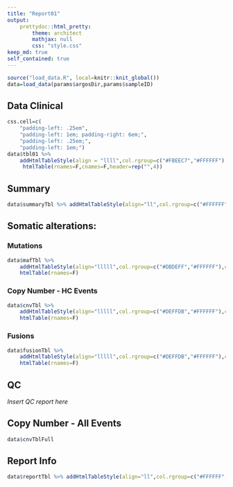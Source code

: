 ```yaml
---
title: "Report01"
output:
    prettydoc::html_pretty:
        theme: architect
        mathjax: null
        css: "style.css"
keep_md: true
self_contained: true
---
```



```r
source("load_data.R", local=knitr::knit_global())
data=load_data(params$argosDir,params$sampleID)
```

## Data Clinical
```r
css.cell=c(
    "padding-left: .25em",
    "padding-left: 1em; padding-right: 6em;",
    "padding-left: .25em;",
    "padding-left: 1em;")
data$tbl01 %>%
    addHtmlTableStyle(align = "llll",col.rgroup=c("#FBEEC7","#FFFFFF"),css.cell=css.cell) %>%
     htmlTable(rnames=F,cnames=F,header=rep("",4))
```

## Summary
```r
data$summaryTbl %>% addHtmlTableStyle(align="ll",col.rgroup=c("#FFFFFF","#EBEBEB")) %>% htmlTable(rnames=F,cnames=F,header=rep("",2))
```

## Somatic alterations:

### Mutations
```r
data$mafTbl %>%
    addHtmlTableStyle(align="lllll",col.rgroup=c("#DBDEFF","#FFFFFF"),css.cell="padding-left: 1em;") %>%
    htmlTable(rnames=F)
```

### Copy Number - HC Events
```r
data$cnvTbl %>%
    addHtmlTableStyle(align="lllll",col.rgroup=c("#DEFFDB","#FFFFFF"),css.cell="padding-left: 1em;") %>%
    htmlTable(rnames=F)
```

### Fusions
```r
data$fusionTbl %>%
    addHtmlTableStyle(align="lllll",col.rgroup=c("#DEFFDB","#FFFFFF"),css.cell="padding-left: 1em;") %>%
    htmlTable(rnames=F)
```

## QC
_Insert QC report here_

## Copy Number - All Events
```r
data$cnvTblFull
```

## Report Info
```r
data$reportTbl %>% addHtmlTableStyle(align="ll",col.rgroup=c("#FFFFFF","#EBEBEB")) %>% htmlTable(rnames=F,cnames=F,header=rep("",2))
```
